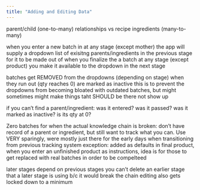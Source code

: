```yaml
---
title: "Adding and Editing Data"
---
```


parent/child (one-to-many) relationships vs recipe ingredients (many-to-many)

when you enter a new batch in at any stage (except mother) the app will supply a dropdown list of exisitng parents/ingredients in the previous stage for it to be made out of
when you finalize the a batch at any stage (except product) you make it available to the dropdown in the next stage

batches get REMOVED from the dropdowns (depending on stage) when they
    run out (qty reaches 0)
    are marked as inactive
this is to prevent the dropdowns from becoming bloated with outdated batches, but might sometimes might make things taht SHOULD be there not show up

if you can't find a parent/ingredient:
    was it entered?
    was it passed?
    was it marked as inactive?
    is its qty at 0?

Zero batches for when the actual knowledge chain is broken: don't have record of a parent or ingredient, but still want to track what you can.  Use VERY sparingly, were mostly just there for the early days when transitioning from previous tracking system
exception: added as defaults in final product, when you enter an unfinished product as instructions, idea is for those to get replaced with real batches in order to be compelteed

later stages depend on previous stages
    you can't delete an earlier stage that a later stage is using b/c it would break the chain
    editing also gets locked down to a minimum